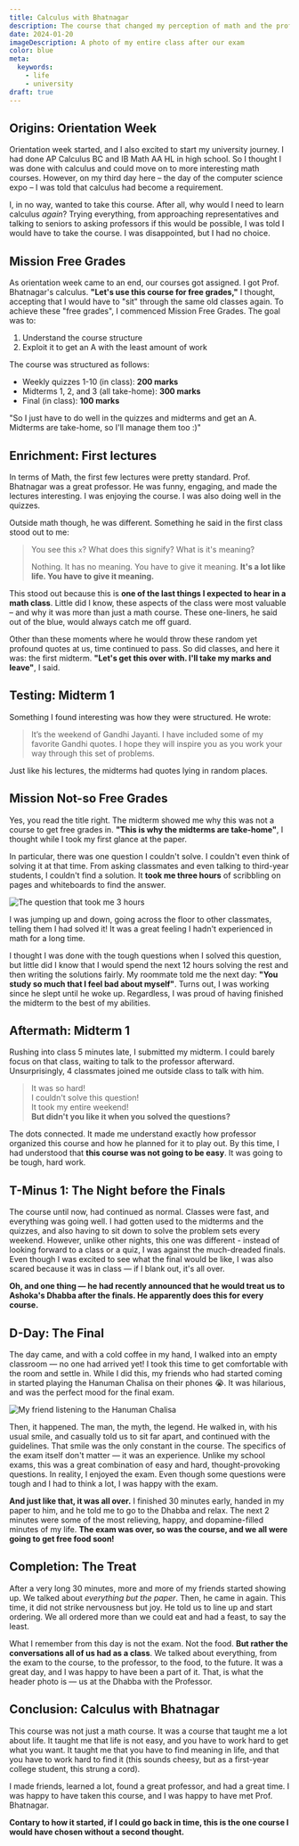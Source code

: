 ```yaml
---
title: Calculus with Bhatnagar
description: The course that changed my perception of math and the professor that opened my eyes to the crucial areas of life.
date: 2024-01-20
imageDescription: A photo of my entire class after our exam
color: blue
meta:
  keywords:
    - life
    - university
draft: true
---
```


## Origins: Orientation Week

Orientation week started, and I also excited to start my university journey. I had done AP Calculus BC and IB Math AA HL in high school. So I thought I was done with calculus and could move on to more interesting math courses. However, on my third day here &ndash; the day of the computer science expo &ndash; I was told that calculus had become a requirement.

I, in no way, wanted to take this course. After all, why would I need to learn calculus _again_? Trying everything, from approaching representatives and talking to seniors to asking professors if this would be possible, I was told I would have to take the course. I was disappointed, but I had no choice.

## Mission Free Grades

As orientation week came to an end, our courses got assigned. I got Prof. Bhatnagar's calculus. **"Let's use this course for free grades,"** I thought, accepting that I would have to "sit" through the same old classes again. To achieve these "free grades", I commenced Mission Free Grades. The goal was to:

1. Understand the course structure
2. Exploit it to get an A with the least amount of work

The course was structured as follows:

- Weekly quizzes 1-10 (in class): **200 marks**
- Midterms 1, 2, and 3 (all take-home): **300 marks**
- Final (in class): **100 marks**

"So I just have to do well in the quizzes and midterms and get an A. Midterms are take-home, so I'll manage them too :)"

## Enrichment: First lectures

In terms of Math, the first few lectures were pretty standard. Prof. Bhatnagar was a great professor. He was funny, engaging, and made the lectures interesting. I was enjoying the course. I was also doing well in the quizzes.

Outside math though, he was different. Something he said in the first class stood out to me:

> You see this `x`? What does this signify? What is it's meaning?
>
> Nothing. It has no meaning. You have to give it meaning. **It's a lot like life. You have to give it meaning.**

This stood out because this is **one of the last things I expected to hear in a math class**. Little did I know, these aspects of the class were most valuable &ndash; and why it was more than just a math course. These one-liners, he said out of the blue, would always catch me off guard.

Other than these moments where he would throw these random yet profound quotes at us, time continued to pass. So did classes, and here it was: the first midterm. **"Let's get this over with. I'll take my marks and leave"**, I said.

## Testing: Midterm 1

Something I found interesting was how they were structured. He wrote:

> It’s the weekend of Gandhi Jayanti. I have included some of my favorite Gandhi quotes. I hope they will inspire you as you work your way through this set of problems.

Just like his lectures, the midterms had quotes lying in random places.

## Mission Not-so Free Grades

Yes, you read the title right. The midterm showed me why this was not a course to get free grades in. **"This is why the midterms are take-home"**, I thought while I took my first glance at the paper.

In particular, there was one question I couldn't solve. I couldn't even think of solving it at that time. From asking classmates and even talking to third-year students, I couldn't find a solution. It **took me three hours** of scribbling on pages and whiteboards to find the answer.

![The question that took me 3 hours](./hard_question.webp)

I was jumping up and down, going across the floor to other classmates, telling them I had solved it! It was a great feeling I hadn't experienced in math for a long time.

I thought I was done with the tough questions when I solved this question, but little did I know that I would spend the next 12 hours solving the rest and then writing the solutions fairly. My roommate told me the next day: **"You study so much that I feel bad about myself"**. Turns out, I was working since he slept until he woke up. Regardless, I was proud of having finished the midterm to the best of my abilities.

## Aftermath: Midterm 1

Rushing into class 5 minutes late, I submitted my midterm. I could barely focus on that class, waiting to talk to the professor afterward. Unsurprisingly, 4 classmates joined me outside class to talk with him.

> It was so hard!  
> I couldn't solve this question!  
> It took my entire weekend!  
> **But didn't you like it when you solved the questions?**

The dots connected. It made me understand exactly how professor organized this course and how he planned for it to play out. By this time, I had understood that **this course was not going to be easy**. It was going to be tough, hard work.

## T-Minus 1: The Night before the Finals

The course until now, had continued as normal. Classes were fast, and everything was going well. I had gotten used to the midterms and the quizzes, and also having to sit down to solve the problem sets every weekend. However, unlike other nights, this one was different - instead of looking forward to a class or a quiz, I was against the much-dreaded finals. Even though I was excited to see what the final would be like, I was also scared because it was in class &mdash; if I blank out, it's all over.

**Oh, and one thing &mdash; he had recently announced that he would treat us to Ashoka's Dhabba after the finals. He apparently does this for every course.**

## D-Day: The Final

The day came, and with a cold coffee in my hand, I walked into an empty classroom &mdash; no one had arrived yet! I took this time to get comfortable with the room and settle in. While I did this, my friends who had started coming in started playing the Hanuman Chalisa on their phones 😭. It was hilarious, and was the perfect mood for the final exam.

![My friend listening to the Hanuman Chalisa](./hanumal_chalisa.webp)

Then, it happened. The man, the myth, the legend. He walked in, with his usual smile, and casually told us to sit far apart, and continued with the guidelines. That smile was the only constant in the course. The specifics of the exam itself don't matter &mdash; it was an experience. Unlike my school exams, this was a great combination of easy and hard, thought-provoking questions. In reality, I enjoyed the exam. Even though some questions were tough and I had to think a lot, I was happy with the exam.

**And just like that, it was all over.** I finished 30 minutes early, handed in my paper to him, and he told me to go to the Dhabba and relax. The next 2 minutes were some of the most relieving, happy, and dopamine-filled minutes of my life. **The exam was over, so was the course, and we all were going to get free food soon!**

## Completion: The Treat

After a very long 30 minutes, more and more of my friends started showing up. We talked about _everything but the paper_. Then, he came in again. This time, it did not strike nervousness but joy. He told us to line up and start ordering. We all ordered more than we could eat and had a feast, to say the least.

What I remember from this day is not the exam. Not the food. **But rather the conversations all of us had as a class**. We talked about everything, from the exam to the course, to the professor, to the food, to the future. It was a great day, and I was happy to have been a part of it. That, is what the header photo is &mdash; us at the Dhabba with the Professor.

## Conclusion: Calculus with Bhatnagar

This course was not just a math course. It was a course that taught me a lot about life. It taught me that life is not easy, and you have to work hard to get what you want. It taught me that you have to find meaning in life, and that you have to work hard to find it (this sounds cheesy, but as a first-year college student, this strung a cord).

I made friends, learned a lot, found a great professor, and had a great time. I was happy to have taken this course, and I was happy to have met Prof. Bhatnagar.

**Contary to how it started, if I could go back in time, this is the one course I would have chosen without a second thought.**
